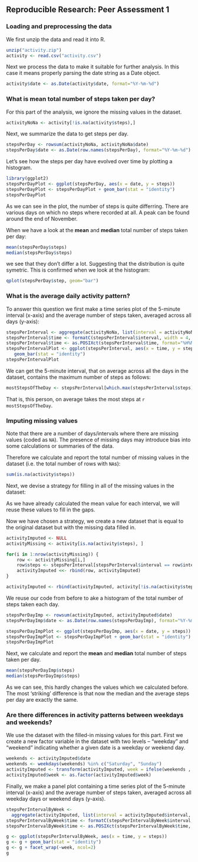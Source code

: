## Reproducible Research: Peer Assessment 1

### Loading and preprocessing the data

We first unzip the data and read it into R.

```r
unzip("activity.zip")
activity <- read.csv("activity.csv")
```

Next we process the data to make it suitable for further analysis. In this case
it means properly parsing the date string as a Date object.

```r
activity$date <- as.Date(activity$date, format="%Y-%m-%d")
```

### What is mean total number of steps taken per day?

For this part of the analysis, we ignore the missing values in the dataset.

```r
activityNoNa <- activity[!is.na(activity$steps),]
```

Next, we summarize the data to get steps per day. 

```r
stepsPerDay <- rowsum(activityNoNa, activityNoNa$date)
stepsPerDay$date <- as.Date(row.names(stepsPerDay), format="%Y-%m-%d")
```
Let's see how the steps per day have evolved over time by plotting a histogram.

```r
library(ggplot2)
stepsPerDayPlot <- ggplot(stepsPerDay, aes(x = date, y = steps))
stepsPerDayPlot <- stepsPerDayPlot + geom_bar(stat = "identity")
stepsPerDayPlot
```

As we can see in the plot, the number of steps is quite differring. There are
various days on which no steps where recorded at all. A peak can be found around
the end of November.

When we have a look at the **mean** and **median** total number of steps taken
per day:

```r
mean(stepsPerDay$steps)
median(stepsPerDay$steps)
```

we see that they don't differ a lot. Suggesting that the distribution is quite
symetric. This is confirmed when we look at the histogram:

```r
qplot(stepsPerDay$step, geom="bar")
```

### What is the average daily activity pattern?

To answer this question we first make a time series plot of the 5-minute
interval (x-axis) and the average number of steps taken, averaged across all
days (y-axis):

```r
stepsPerInterval <- aggregate(activityNoNa, list(interval = activityNoNa$interval), mean)
stepsPerInterval$time <- formatC(stepsPerInterval$interval, width = 4, format = "d", flag = "0")
stepsPerInterval$time <- as.POSIXct(stepsPerInterval$time, format="%H%M")
stepsPerIntervalPlot <- ggplot(stepsPerInterval, aes(x = time, y = steps)) +
   geom_bar(stat = "identity")
stepsPerIntervalPlot
```

We can get the 5-minute interval, that on average across all the days in the
dataset, contains the maximum number of steps as follows:

```r
mostStepsOfTheDay <- stepsPerInterval[which.max(stepsPerInterval$steps),]$interval
```

That is, this person, on average takes the most steps at `r mostStepsOfTheDay`.

### Imputing missing values

Note that there are a number of days/intervals where there are missing values
(coded as `NA`). The presence of missing days may introduce bias into some
calculations or summaries of the data.

Therefore we calculate and report the total number of missing values in the
dataset (i.e. the total number of rows with `NA`s):

```r
sum(is.na(activity$steps))
```

Next, we devise a strategy for filling in all of the missing values in the
dataset:

As we have already calculated the mean value for each interval, we will reuse
these values to fill in the gaps.

Now we have chosen a strategy, we create a new dataset that is equal to the
original dataset but with the missing data filled in.

```r
activityImputed <- NULL
activityMissing <- activity[is.na(activity$steps), ]

for(i in 1:nrow(activityMissing)) {
    row <- activityMissing[i,]
    row$steps <- stepsPerInterval[stepsPerInterval$interval == row$interval, ]$steps[1]
    activityImputed <<- rbind(row, activityImputed)
}

activityImputed <- rbind(activityImputed, activity[!is.na(activity$steps), ])
```

We reuse our code from before to ake a histogram of the total number of steps
taken each day.

```r
stepsPerDayImp <- rowsum(activityImputed, activityImputed$date)
stepsPerDayImp$date <- as.Date(row.names(stepsPerDayImp), format="%Y-%m-%d")

stepsPerDayImpPlot <- ggplot(stepsPerDayImp, aes(x = date, y = steps))
stepsPerDayImpPlot <- stepsPerDayImpPlot + geom_bar(stat = "identity")
stepsPerDayImpPlot
```

Next, we calculate and report the **mean** and **median** total number of steps
taken per day.

```r
mean(stepsPerDayImp$steps)
median(stepsPerDayImp$steps)
```

As we can see, this hardly changes the values which we calculated before. The
most 'striking' difference is that now the median and the average steps per day
are exactly the same.

### Are there differences in activity patterns between weekdays and weekends?

We use the dataset with the filled-in missing values for this part. First we 
create a new factor variable in the dataset with two levels -- "weekday" and
"weekend" indicating whether a given date is a weekday or weekend day.

```r
weekends <- activityImputed$date
weekends <- weekdays(weekends) %in% c("Saturday", "Sunday")
activityImputed <- transform(activityImputed, week = ifelse(weekends ,'weekend', 'weekday'))
activityImputed$week <- as.factor(activityImputed$week)
```

Finally, we make a panel plot containing a time series plot of the 5-minute
interval (x-axis) and the average number of steps taken, averaged across all
weekday days or weekend days (y-axis).

```r
stepsPerIntervalByWeek <-
  aggregate(activityImputed, list(interval = activityImputed$interval, week = activityImputed$week), mean)
stepsPerIntervalByWeek$time <- formatC(stepsPerIntervalByWeek$interval, width = 4, format = "d", flag = "0")
stepsPerIntervalByWeek$time <- as.POSIXct(stepsPerIntervalByWeek$time, format="%H%M")

g <- ggplot(stepsPerIntervalByWeek, aes(x = time, y = steps))
g <- g + geom_bar(stat = "identity")
g <- g + facet_wrap(~week, ncol=2)
g
```